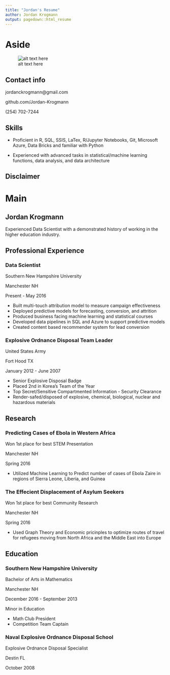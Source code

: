 ```yaml
---
title: "Jordan's Resume"
author: Jordan Krogmann
output: pagedown::html_resume
---
```

  
  
Aside
====================================
  
  ![alt text here](C:/Users/j.krogmann/Desktop/project_repository/resume_example/pictures/pict_ice_edit.jpg)

Contact info 
------------------------------------
  
<i class="fa fa-envelope"></i> jordanckrogmann@gmail.com  

<i class="fa fa-github"></i> github.com/Jordan-Krogmann
  
<i class="fa fa-phone"></i> (254) 702-7244


Skills 
------------------------------------
  
- <i class="fa fa-empire"></i> Proficient in R, SQL, SSIS, LaTex, R/Jupyter Notebooks, Git, Microsoft Azure, Data Bricks and familiar with Python 

- <i class="fa fa-resistance"></i> Experienced with advanced tasks in statistical/machine learning functions, data analysis, and data architecture

Disclaimer
------------------------------------


Main
====================================

Jordan Krogmann {#title}
------------------------------------

Experienced Data Scientist with a demonstrated history of working in the higher education industry.  

Professional Experience {data-icon=briefcase}
------------------------------------

### Data Scientist

Southern New Hampshire University

Manchester NH

Present - May 2016

:::consice
- Built multi-touch attribution model to measure campaign effectiveness
- Deployed predictive models for forecasting, conversion, and attrition
- Produced business facing machine learning and statistical courses
- Developed data pipelines in SQL and Azure to support predictive models
- Created content based recommender system for lead conversion
:::

### Explosive Ordnance Disposal Team Leader

United States Army

Fort Hood TX

January 2012 - June 2007

:::consice
- Senior Explosive Disposal Badge
- Placed 2nd in Korea's Team of the Year
- Top Secret/Sensitive Compartmented Information - Security Clearance
- Render-safed/disposed of explosive, chemical, biological, nuclear and hazardous materials
:::


Research {data-icon=line-chart}
------------------------------------

### Predicting Cases of Ebola in Western Africa

Won 1st place for best STEM Presentation

Manchester NH

Spring 2016

- Utilized Machine Learning to Predict number of cases of Ebola Zaire in regions of Sierra Leone, Liberia, and Guinea

### The Effecient Displacement of Asylum Seekers

Won 1st place for best Community Research

Manchester NH

Spring 2016

- Used Graph Theory and Economic pricinples to optimize routes of travel for refugees moving from North Africa and the Middle East into Europe

Education {data-icon=graduation-cap}
------------------------------------

### Southern New Hampshire University

Bachelor of Arts in Mathematics

Manchester NH

December 2016 - September 2013

Minor in Education

- Math Club President
- Competition Team Captain

### Naval Explosive Ordnance Disposal School 

Explosive Ordnance Disposal Specialist

Destin FL

October 2008